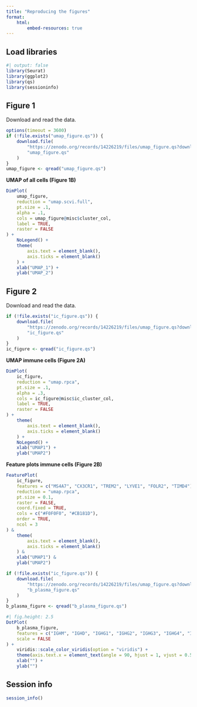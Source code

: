 ```yaml
---
title: "Reproducing the figures"
format: 
    html:
        embed-resources: true
---
```


## Load libraries

```r
#| output: false
library(Seurat)
library(ggplot2)
library(qs)
library(sessioninfo)
```


## Figure 1

Download and read the data.
```r
options(timeout = 3600)
if (!file.exists("umap_figure.qs")) {
    download.file(
        "https://zenodo.org/records/14226219/files/umap_figure.qs?download=1",
        "umap_figure.qs"
    )
}
umap_figure <- qread("umap_figure.qs")
```

**UMAP of all cells (Figure 1B)**
```r
DimPlot(
    umap_figure,
    reduction = "umap.scvi.full",
    pt.size = .1,
    alpha = .1,
    cols = umap_figure@misc$cluster_col,
    label = TRUE,
    raster = FALSE
) +
    NoLegend() +
    theme(
        axis.text = element_blank(),
        axis.ticks = element_blank()
    ) +
    xlab("UMAP_1") +
    ylab("UMAP_2")
```

## Figure 2


Download and read the data.

```r
if (!file.exists("ic_figure.qs")) {
    download.file(
        "https://zenodo.org/records/14226219/files/umap_figure.qs?download=1",
        "ic_figure.qs"
    )
}
ic_figure <- qread("ic_figure.qs")
```

**UMAP immune cells (Figure 2A)**

```r
DimPlot(
    ic_figure,
    reduction = "umap.rpca",
    pt.size = .1,
    alpha = .3,
    cols = ic_figure@misc$ic_cluster_col,
    label = TRUE,
    raster = FALSE
) +
    theme(
        axis.text = element_blank(),
        axis.ticks = element_blank()
    ) +
    NoLegend() +
    xlab("UMAP1") +
    ylab("UMAP2")
```

**Feature plots immune cells (Figure 2B)**

```r
FeaturePlot(
    ic_figure,
    features = c("MS4A7", "CX3CR1", "TREM2", "LYVE1", "FOLR2", "TIMD4"),
    reduction = "umap.rpca",
    pt.size = 0.1,
    raster = FALSE,
    coord.fixed = TRUE,
    cols = c("#F0F0F0", "#CB181D"),
    order = TRUE,
    ncol = 3
) &
    theme(
        axis.text = element_blank(),
        axis.ticks = element_blank()
    ) &
    xlab("UMAP1") &
    ylab("UMAP2")

```

```r
if (!file.exists("ic_figure.qs")) {
    download.file(
        "https://zenodo.org/records/14226219/files/umap_figure.qs?download=1",
        "b_plasma_figure.qs"
    )
}
b_plasma_figure <- qread("b_plasma_figure.qs")
```

```r
#| fig.height: 2.5
DotPlot(
    b_plasma_figure,
    features = c("IGHM", "IGHD", "IGHG1", "IGHG2", "IGHG3", "IGHG4", "IGHA1", "IGHA2"),
    scale = FALSE
) +
    viridis::scale_color_viridis(option = "viridis") +
    theme(axis.text.x = element_text(angle = 90, hjust = 1, vjust = 0.5, face = "italic")) +
    xlab("") +
    ylab("") 
```

## Session info

```r
session_info()
```